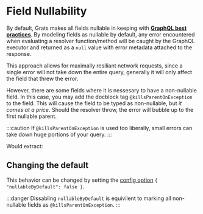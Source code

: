 
# Field Nullability

By default, Grats makes all fields nullable in keeping with **[GraphQL best practices](https://graphql.org/learn/best-practices/#nullability)**. By modeling fields as nullable by default, any error encountered when evaluating a resolver function/method will be caught by the GraphQL executor and returned as a `null` value with error metadata attached to the response.

This approach allows for maximally resiliant network requests, since a single error will not take down the entire query, generally it will only affect the field that threw the error.

However, there are some fields where it is nessesary to have a non-nullable field. In this case, you may add the docblock tag `@killsParentOnException` to the field. This will cause the field to be typed as non-nullable, but _it comes at a price_. Should the resolver throw, the error will bubble up to the first nullable parent.

:::caution
If `@killsParentOnException` is used too liberally, small errors can take down huge portions of your query.
:::

<GratsCode out={NullabilityExample} mode="ts" />

Would extract:

<GratsCode out={NullabilityExample} mode="gql" />

## Changing the default

This behavior can be changed by setting the [config option](../02-usage/02-configuration.md) `{ "nullableByDefault": false }`.

:::danger
Dissabling `nullableByDefault` is equivilent to marking all non-nullable fields as `@killsParentOnException`.
:::
